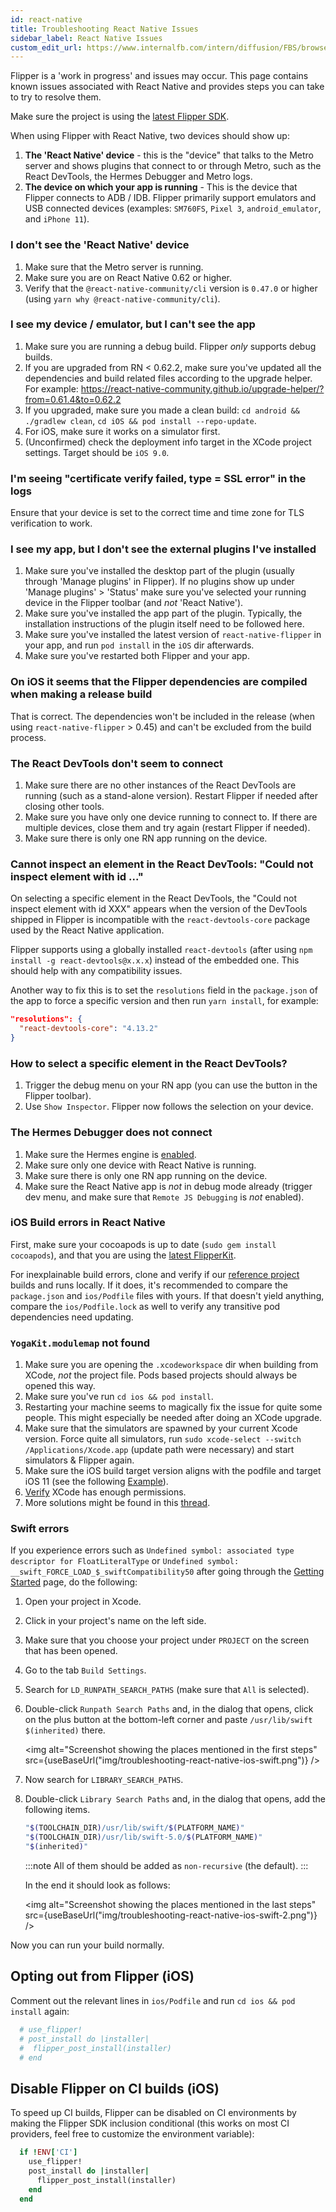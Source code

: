 ```yaml
---
id: react-native
title: Troubleshooting React Native Issues
sidebar_label: React Native Issues
custom_edit_url: https://www.internalfb.com/intern/diffusion/FBS/browsefile/master/xplat/sonar/docs/react-native.mdx
---
```



Flipper is a 'work in progress' and issues may occur. This page contains known issues associated with React Native and provides steps you can take to try to resolve them.

Make sure the project is using the [latest Flipper SDK](getting-started/react-native.mdx#using-the-latest-flipper-sdk).

When using Flipper with React Native, two devices should show up:

1. **The 'React Native' device** - this is the "device" that talks to the Metro server and shows plugins that connect to or through Metro, such as the React DevTools, the Hermes Debugger and Metro logs.
2. **The device on which your app is running** - This is the device that Flipper connects to ADB / IDB. Flipper primarily support emulators and USB connected devices (examples: `SM760FS`, `Pixel 3`, `android_emulator`, and `iPhone 11`).

<InternalReactNative />

<OssOnly>

### I don't see the 'React Native' device

1. Make sure that the Metro server is running.
2. Make sure you are on React Native 0.62 or higher.
3. Verify that the `@react-native-community/cli` version is `0.47.0` or higher (using `yarn why @react-native-community/cli`).

### I see my device / emulator, but I can't see the app

1. Make sure you are running a debug build. Flipper *only* supports debug builds.
2. If you are upgraded from RN < 0.62.2, make sure you've updated all the dependencies and build related files according to the upgrade helper. For example: <https://react-native-community.github.io/upgrade-helper/?from=0.61.4&to=0.62.2>
3. If you upgraded, make sure you made a clean build: `cd android && ./gradlew clean`, `cd iOS && pod install --repo-update`.
4. For iOS, make sure it works on a simulator first.
5. (Unconfirmed) check the deployment info target in the XCode project settings. Target should be `iOS 9.0`.

### I'm seeing "certificate verify failed, type = SSL error" in the logs

Ensure that your device is set to the correct time and time zone for TLS verification to work.

### I see my app, but I don't see the external plugins I've installed

1. Make sure you've installed the desktop part of the plugin (usually through 'Manage plugins' in Flipper). If no plugins show up under 'Manage plugins' > 'Status' make sure you've selected your running device in the Flipper toolbar (and *not* 'React Native').
2. Make sure you've installed the app part of the plugin. Typically, the installation instructions of the plugin itself need to be followed here.
3. Make sure you've installed the latest version of `react-native-flipper` in your app, and run `pod install` in the `iOS` dir afterwards.
4. Make sure you've restarted both Flipper and your app.

### On iOS it seems that the Flipper dependencies are compiled when making a release build

That is correct. The dependencies won't be included in the release (when using `react-native-flipper` > 0.45) and can't be excluded from the build process.

### The React DevTools don't seem to connect

1. Make sure there are no other instances of the React DevTools are running (such as a stand-alone version). Restart Flipper if needed after closing other tools.
2. Make sure you have only one device running to connect to. If there are multiple devices, close them and try again (restart Flipper if needed).
3. Make sure there is only one RN app running on the device.

### Cannot inspect an element in the React DevTools: "Could not inspect element with id ..."

On selecting a specific element in the React DevTools, the "Could not inspect element with id XXX" appears when the version of the DevTools shipped in Flipper is incompatible with the `react-devtools-core` package used by the React Native application.

Flipper supports using a globally installed `react-devtools` (after using `npm install -g react-devtools@x.x.x`) instead of the embedded one. This should help with any compatibility issues.

Another way to fix this is to set the `resolutions` field in the `package.json` of the app to force a specific version and then run `yarn install`, for example:

```json
"resolutions": {
  "react-devtools-core": "4.13.2"
}
```

### How to select a specific element in the React DevTools?

1. Trigger the debug menu on your RN app (you can use the button in the Flipper toolbar).
2. Use `Show Inspector`. Flipper now follows the selection on your device.

### The Hermes Debugger does not connect

1. Make sure the Hermes engine is [enabled](https://reactnative.dev/docs/hermes).
2. Make sure only one device with React Native is running.
3. Make sure there is only one RN app running on the device.
4. Make sure the React Native app is *not* in debug mode already (trigger dev menu, and make sure that `Remote JS Debugging` is *not* enabled).

### iOS Build errors in React Native

First, make sure your cocoapods is up to date (`sudo gem install cocoapods`), and that you are using the [latest FlipperKit](../react-native.mdx#using-the-latest-flipper-sdk).

For inexplainable build errors, clone and verify if our [reference project](https://github.com/facebook/flipper/tree/main/react-native/ReactNativeFlipperExample) builds and runs locally. If it does, it's recommended to compare the `package.json` and `ios/Podfile` files with yours. If that doesn't yield anything, compare the `ios/Podfile.lock` as well to verify any transitive pod dependencies need updating.

### `YogaKit.modulemap` not found

1. Make sure you are opening the `.xcodeworkspace` dir when building from XCode, *not* the project file. Pods based projects should always be opened this way.
2. Make sure you've run `cd ios && pod install`.
3. Restarting your machine seems to magically fix the issue for quite some people. This might especially be needed after doing an XCode upgrade.
4. Make sure that the simulators are spawned by your current Xcode version. Force quite all simulators, run `sudo xcode-select --switch /Applications/Xcode.app` (update path were necessary) and start simulators & Flipper again.
5. Make sure the iOS build target version aligns with the podfile and target iOS 11 (see the following [Example](https://github.com/facebook/react-native/issues/28503#issuecomment-696026013)).
6. [Verify](https://github.com/facebook/react-native/issues/28503#issuecomment-621662670) XCode has enough permissions.
7. More solutions might be found in this [thread](https://github.com/facebook/react-native/issues/28503).

### Swift errors

If you experience errors such as `Undefined symbol: associated type descriptor for FloatLiteralType` or `Undefined symbol: __swift_FORCE_LOAD_$_swiftCompatibility50` after going through the [Getting Started](../index.mdx) page, do the following:

1. Open your project in Xcode.
2. Click in your project's name on the left side.
3. Make sure that you choose your project under `PROJECT` on the screen that has been opened.
4. Go to the tab `Build Settings`.
5. Search for `LD_RUNPATH_SEARCH_PATHS` (make sure that `All` is selected).
6. Double-click `Runpath Search Paths` and, in the dialog that opens, click on the plus button at the bottom-left corner and paste `/usr/lib/swift $(inherited)` there.

   <img alt="Screenshot showing the places mentioned in the first steps" src={useBaseUrl("img/troubleshooting-react-native-ios-swift.png")} />

7. Now search for `LIBRARY_SEARCH_PATHS`.
8. Double-click `Library Search Paths` and, in the dialog that opens, add the following items.

   ```bash
   "$(TOOLCHAIN_DIR)/usr/lib/swift/$(PLATFORM_NAME)"
   "$(TOOLCHAIN_DIR)/usr/lib/swift-5.0/$(PLATFORM_NAME)"
   "$(inherited)"
   ```

   :::note
   All of them should be added as `non-recursive` (the default).
   :::

   In the end it should look as follows:

   <img alt="Screenshot showing the places mentioned in the last steps" src={useBaseUrl("img/troubleshooting-react-native-ios-swift-2.png")} />

Now you can run your build normally.

## Opting out from Flipper (iOS)

Comment out the relevant lines in `ios/Podfile` and run `cd ios && pod install` again:

```ruby
  # use_flipper!
  # post_install do |installer|
  #  flipper_post_install(installer)
  # end
```

## Disable Flipper on CI builds (iOS)

To speed up CI builds, Flipper can be disabled on CI environments by making the Flipper SDK inclusion conditional (this works on most CI providers, feel free to customize the environment variable):

```ruby
  if !ENV['CI']
    use_flipper!
    post_install do |installer|
      flipper_post_install(installer)
    end
  end
```

</OssOnly>

